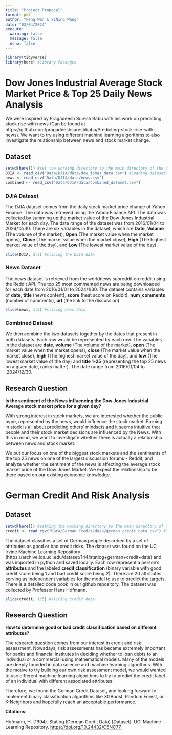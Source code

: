 ```yaml
---
title: "Project Proposal"
format: pdf
author: "Feng Wan & YiNing Wang"
date: "03/04/2024"
execute: 
  warning: false
  message: false
  echo: false
---
```


```r
library(tidyverse)
library(here) #Library Packages
```

# Dow Jones Industrial Average Stock Market Price & Top 25 Daily News Analysis

We were inspired by Pragadeesh Suresh Babu with his work on predicting stock rise with news (Can be found at https://github.com/pragadeeshsureshbabu/Predicting-stock-rise-with-news). We want to try using different machine learning algorithms to also investigate the relationship between news and stock market change.

## Dataset

```r
setwd(here()) #set the working directory to the main directory of the project
DJIA <- read_csv("Data/DJIA/data/dow_jones_data.csv") #Loading datasets
news <- read_csv("Data/DJIA/data/news.csv")
combined <- read_csv("Data/DJIA/data/combined_dataset.csv")
```

### DJIA Dataset

The DJIA dataset comes from the daily stock market price change of Yahoo Finance. The data was retrieved using the Yahoo Finance API. The data was collected by summing up the market value of the Dow Jones Industrial Market for each day. The date range of the dataset was from 2016/01/04 to 2024/12/30. There are six variables in the dataset, which are **Date**, **Volume** (The volume of the market), **Open** (The market value when the market opens), **Close** (The market value when the market close), **High** (The highest market value of the day), and **Low** (The lowest market value of the day).

```r
slice(DJIA, 3:7) #slicing the DJIA data
```

### News Dataset

The news dataset is retrieved from the worldnews subreddit on reddit using the Reddit API. The top 25 most commented news are being downloaded for each date from 2016/01/01 to 2024/1/30. The dataset contains variables of **date**, **title** (news content), **score** (heat score on Reddit), **num_comments** (number of comments), **url** (the link to the discussion).

```r
slice(news, 1:5) #slicing news data
```

### Combined Dataset

We then combine the two datasets together by the dates that present in both datasets. Each row would be represented by each row. The variables in the dataset are **date**, **volume** (The volume of the market), **open** (The market value when the market opens), **close** (The market value when the market close), **high** (The highest market value of the day), and **low** (The lowest market value of the day) and **title 1-25** (representing the top 25 news on a given date, ranks matter). The date range from 2016/01/04 to .2024/12/30.

## Research Question

**Is the sentiment of the News influencing the Dow Jones Industrial Average stock market price for a given day?**

With strong interest in stock markets, we are interested whether the public hype, represented by the news, would influence the stock market. Earning in stock is all about predicting others' mindsets and it seems intuitive that people and their stock market decisions are influenced by the News. With this in mind, we want to investigate whether there is actually a relationship between news and stock market.

We put our focus on one of the biggest stock markets and the sentiments of the top 25 news on one of the largest discussion forums - Reddit, and analyze whether the sentiment of the news is affecting the average stock market price of the Dow Jones Market. We expect the relationship to be there based on our existing economic knowledge.

# German Credit And Risk Analysis

## Dataset

```r
setwd(here()) #setting the working directory to the main directory of the project
credit <- read_csv("Data/German Credit/data/german_credit_data.csv") #loading data
```

The dataset classifies a set of German people described by a set of attributes as good or bad credit risks. The dataset was found on the UC Irvine Machine Learning Repository (https://archive.ics.uci.edu/dataset/144/statlog+german+credit+data) and was imported in python and saved locally. Each row represent a person's **attributes** and the labeled **credit classification** (binary variable with good credit score being 1 and bad credit score being 2). There are 20 attributes serving as independent variables for the model to use to predict the targets. There is a detailed code book in our github repository. The dataset was collected by Professor Hans Hofmann.

```r
slice(credit, 1:5) #slicing credit data
```

## Research Question

**How to determine good or bad credit classification based on different attributes?**

The research question comes from our interest in credit and risk assessment. Nowadays, risk assessments has became extremely important for banks and financial institutes in deciding whether to loan debts to an individual or a commercial using mathematical models. Many of the models are deeply founded in data science and machine learning algorithms. With the motive to try building our own risk assessment model, we would wanted to use different machine learning algorithms to try to predict the credit label of an individual with different associated attributes.

Therefore, we found the German Credit Dataset, and looking forward to implement binary classification algorithms like XGBoost, Random Forest, or K-Neighbors and hopefully reach an acceptable performance.

**Citations:**

Hofmann, H. (1994). Statlog (German Credit Data) \[Dataset\]. UCI Machine Learning Repository. <https://doi.org/10.24432/C5NC77.>
